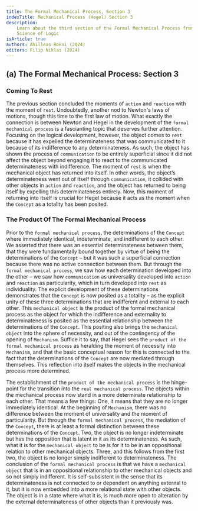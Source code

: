 ```yaml
---
title: The Formal Mechanical Process, Section 3
indexTitle: Mechanical Process (Hegel) Section 3
description:
    Learn about the third section of the Formal Mechanical Process from Hegel's
    Science of Logic
isArticle: true
authors: Ahilleas Rokni (2024)
editors: Filip Niklas (2024)
---
```


## (a) The Formal Mechanical Process: Section 3

### Coming To Rest

The previous section concluded the moments of `action` and `reaction` with the
moment of `rest`. Undoubtedly, another nod to Newton's laws of motions, though
this time to the first law of motion. What exactly the connection is between
Newton and Hegel in the development of the `formal mechanical process` is a
fascianting topic that deserves further attention. Focusing on the logical
development, however, the object comes to `rest` because it has expelled the
determinateness that was communicated to it because of its indifference to any
determinateness. As such, the object has shown the process of `communication` to
be entirely superficial since it did not affect the object beyond engaging it to
react to the communicated determinateness with indifference. The moment of
`rest` is when the mechanical object has returned into itself. In other words,
the object’s determinateness went out of itself through `communication`, it
collided with other objects in `action` and `reaction`, and the object has
returned to being itself by expelling this determinateness entirely. Now, this
moment of returning into itself is crucial for Hegel because it acts as the
moment when the `Concept` as a totality has been posited.

### The Product Of The Formal Mechanical Process

Prior to the `formal mechanical process`, the determinations of the `Concept`
where immediately identical, indeterminate, and indifferent to each other. We
asserted that there was an essential determinateness between them, that they
were fundamentally bound together by virtue of being the determinations of the
`Concept` – but it was such a superficial connection because there was no active
connection between them. But through the `formal mechanical process`, we saw how
each determination developed into the other – we saw how `communication` as
universality developed into `action` and `reaction` as particularity, which in
turn developed into `rest` as individuality. The explicit development of these
determinations demonstrates that the `Concept` is now posited as a totality – as
the explicit unity of these three determinations that are indifferent and
external to each other. This `mechanical object` is the product of the formal
mechanical process as the object for which the indifference and externality to
determinateness is posited as the essential relationship between the
determinations of the `Concept`. This positing also brings the
`mechanical object` into the sphere of necessity, and out of the contingency of
the opening of `Mechanism`. Suffice it to say, that Hegel sees the
`product of the formal mechanical process` as heralding the moment of necessity
into `Mechanism`, and that the basic conceptual reason for this is connected to
the fact that the determinations of the `Concept` are now mediated through
themselves. This reflection into itself makes the objects in the mechanical
process more determined.

The establishment of the `product of the mechanical process` is the hinge-point
for the transition into the `real mechanical process`. The objects within the
mechanical process now stand in a more determinate relationship to each other.
That means a few things: One, it means that they are no longer immediately
identical. At the beginning of `Mechanism`, there was no difference between the
moment of universality and the moment of particularity. But through the
`formal mechanical process`, the mediation of the `Concept`, there is at least a
formal distinction between these determinations of the `Concept`. Two, the
object is no longer indeterminate but has the opposition that is latent in it as
its determinateness. As such, what it is for the `mechanical object` to be is
for it to be in an oppositional relation to other mechanical objects. Three, and
this follows from the first two, the object is no longer simply indifferent to
determinateness. The conclusion of the `formal mechanical process` is that we
have a `mechanical object` that is in an oppositional relationship to other
mechanical objects and so not simply indifferent. It is self-subsistent in the
sense that its determinateness is not connected to or dependent on anything
external to it, but it is now embedded into a more relational state with other
objects. The object is in a state where what it is, is much more open to
alteration by the external determinateness of other objects than it previously
was.

